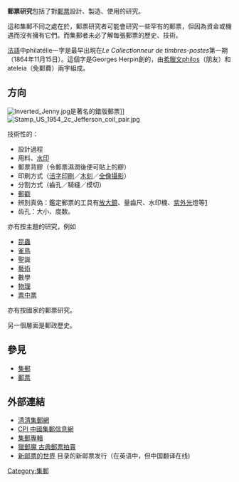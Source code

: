 '''郵票研究'''包括了對[[郵票|郵票]]設計、製造、使用的研究。

這和集郵不同之處在於，郵票研究者可能會研究一些罕有的郵票，但因為資金或機遇而沒有擁有它們。而集郵者未必了解每張郵票的歷史、技術。

[[法語|法語]]中philatélie一字是最早出現在''Le Collectionneur de timbres-postes''第一期（1864年11月15日）。這個字是Georges Herpin創的，由[[希臘文|希臘文]]philos（朋友）和ateleia（免郵費）兩字組成。
==方向==
[[File:Inverted_Jenny.jpg|thumb]]是著名的錯版郵票]]
[[File:Stamp_US_1954_2c_Jefferson_coil_pair.jpg|thumb]]

技術性的：
* 設計過程
* 用料、[[水印|水印]]
* 郵票背膠（令郵票濕潤後便可貼上的膠）
* 印刷方式（[[活字印刷|活字印刷]]／[[木刻|木刻]]／[[全像攝影|全像攝影]]）
* 分割方式（齒孔／騎縫／模切）
* [[郵戳|郵戳]]
* 辨別真偽：鑑定郵票的工具有[[放大鏡|放大鏡]]、量齒尺、水印機、[[紫外光|紫外光]]燈等[http://hk.knowledge.yahoo.com/question/?qid=7006080502207]
*齿孔：大小、度数。

亦有按主題的研究，例如
* [http://www.bugsonstamps.com/ 昆蟲] {{Wayback|url=http://www.bugsonstamps.com/ |date=20180418165149 }}
* [http://www.bird-stamps.org/ 雀鳥] {{Wayback|url=http://www.bird-stamps.org/ |date=20181124003540 }}
*  聖誕
* [http://arthistory.heindorffhus.dk/ 藝術] {{Wayback|url=http://arthistory.heindorffhus.dk/ |date=20070625050156 }}
*  數學
* [https://web.archive.org/web/20070528140047/http://th.physik.uni-frankfurt.de/~jr/physstamps.html 物理]
* [http://www.stampsonstamps.org/sostlt.htm 票中票] {{Wayback|url=http://www.stampsonstamps.org/sostlt.htm |date=20070614223030 }}

亦有按國家的郵票研究。

另一個層面是郵政歷史。

== 參見 ==
*[[集郵|集郵]]
*[[郵票|郵票]]

==外部連結==
* [http://chch.idv.tw/ 清清集郵網] {{Wayback|url=http://chch.idv.tw/ |date=20070527114746 }}
* [https://web.archive.org/web/20100107113544/http://www.cpi.com.cn/ CPI 中國集郵信息網]
* [http://albumdeestampillas.blogspot.com/ 集郵專輯] {{Wayback|url=http://albumdeestampillas.blogspot.com/ |date=20110609203508 }}
* [http://tw.user.bid.yahoo.com/tw/booth/Y0457017693 獵郵魔 古典郵票拍賣]
* [http://www.nsotw.info/latest.html 新邮票的世界] {{Wayback|url=http://www.nsotw.info/latest.html |date=20130210142804 }} 目录的新邮票发行（在英语中，但中国翻译在线)

{{Authority control}}
[[Category:集郵|Category:集郵]]